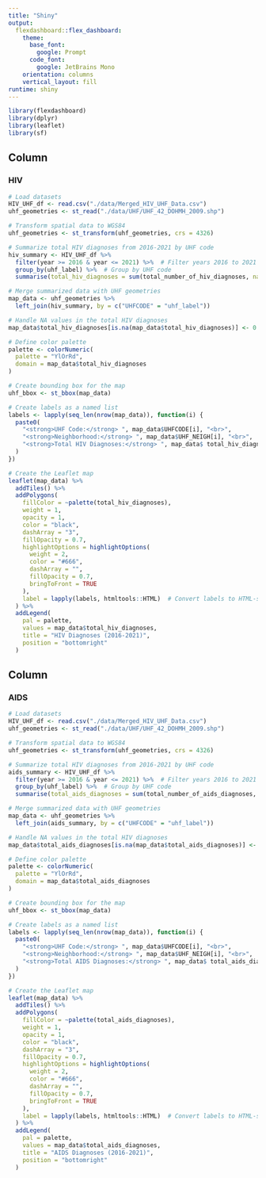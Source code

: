 ```yaml
---
title: "Shiny"
output: 
  flexdashboard::flex_dashboard:
    theme:
      base_font:
        google: Prompt
      code_font:
        google: JetBrains Mono
    orientation: columns
    vertical_layout: fill
runtime: shiny
---
```


```r
library(flexdashboard)
library(dplyr)
library(leaflet)
library(sf)
```

Column {data-width=500}
-----------------------------------------------------------------------

### HIV

```r
# Load datasets
HIV_UHF_df <- read.csv("./data/Merged_HIV_UHF_Data.csv")
uhf_geometries <- st_read("./data/UHF/UHF_42_DOHMH_2009.shp")

# Transform spatial data to WGS84
uhf_geometries <- st_transform(uhf_geometries, crs = 4326)

# Summarize total HIV diagnoses from 2016-2021 by UHF code
hiv_summary <- HIV_UHF_df %>%
  filter(year >= 2016 & year <= 2021) %>%  # Filter years 2016 to 2021
  group_by(uhf_label) %>%  # Group by UHF code
  summarise(total_hiv_diagnoses = sum(total_number_of_hiv_diagnoses, na.rm = TRUE))  # Sum diagnoses

# Merge summarized data with UHF geometries
map_data <- uhf_geometries %>%
  left_join(hiv_summary, by = c("UHFCODE" = "uhf_label"))

# Handle NA values in the total HIV diagnoses
map_data$total_hiv_diagnoses[is.na(map_data$total_hiv_diagnoses)] <- 0

# Define color palette
palette <- colorNumeric(
  palette = "YlOrRd",
  domain = map_data$total_hiv_diagnoses
)

# Create bounding box for the map
uhf_bbox <- st_bbox(map_data)

# Create labels as a named list
labels <- lapply(seq_len(nrow(map_data)), function(i) {
  paste0(
    "<strong>UHF Code:</strong> ", map_data$UHFCODE[i], "<br>",
    "<strong>Neighborhood:</strong> ", map_data$UHF_NEIGH[i], "<br>",
    "<strong>Total HIV Diagnoses:</strong> ", map_data$ total_hiv_diagnoses[i], "<br>"
  )
})

# Create the Leaflet map
leaflet(map_data) %>%
  addTiles() %>%
  addPolygons(
    fillColor = ~palette(total_hiv_diagnoses),
    weight = 1,
    opacity = 1,
    color = "black",
    dashArray = "3",
    fillOpacity = 0.7,
    highlightOptions = highlightOptions(
      weight = 2,
      color = "#666",
      dashArray = "",
      fillOpacity = 0.7,
      bringToFront = TRUE
    ),
    label = lapply(labels, htmltools::HTML)  # Convert labels to HTML-safe list
  ) %>%
  addLegend(
    pal = palette,
    values = map_data$total_hiv_diagnoses,
    title = "HIV Diagnoses (2016-2021)",
    position = "bottomright"
  )
```

Column {data-width=500}
-----------------------------------------------------------------------

### AIDS

```r
# Load datasets
HIV_UHF_df <- read.csv("./data/Merged_HIV_UHF_Data.csv")
uhf_geometries <- st_read("./data/UHF/UHF_42_DOHMH_2009.shp")

# Transform spatial data to WGS84
uhf_geometries <- st_transform(uhf_geometries, crs = 4326)

# Summarize total HIV diagnoses from 2016-2021 by UHF code
aids_summary <- HIV_UHF_df %>%
  filter(year >= 2016 & year <= 2021) %>%  # Filter years 2016 to 2021
  group_by(uhf_label) %>%  # Group by UHF code
  summarise(total_aids_diagnoses = sum(total_number_of_aids_diagnoses, na.rm = TRUE))  # Sum diagnoses

# Merge summarized data with UHF geometries
map_data <- uhf_geometries %>%
  left_join(aids_summary, by = c("UHFCODE" = "uhf_label"))

# Handle NA values in the total HIV diagnoses
map_data$total_aids_diagnoses[is.na(map_data$total_aids_diagnoses)] <- 0

# Define color palette
palette <- colorNumeric(
  palette = "YlOrRd",
  domain = map_data$total_aids_diagnoses
)

# Create bounding box for the map
uhf_bbox <- st_bbox(map_data)

# Create labels as a named list
labels <- lapply(seq_len(nrow(map_data)), function(i) {
  paste0(
    "<strong>UHF Code:</strong> ", map_data$UHFCODE[i], "<br>",
    "<strong>Neighborhood:</strong> ", map_data$UHF_NEIGH[i], "<br>",
    "<strong>Total AIDS Diagnoses:</strong> ", map_data$ total_aids_diagnoses[i], "<br>"
  )
})

# Create the Leaflet map
leaflet(map_data) %>%
  addTiles() %>%
  addPolygons(
    fillColor = ~palette(total_aids_diagnoses),
    weight = 1,
    opacity = 1,
    color = "black",
    dashArray = "3",
    fillOpacity = 0.7,
    highlightOptions = highlightOptions(
      weight = 2,
      color = "#666",
      dashArray = "",
      fillOpacity = 0.7,
      bringToFront = TRUE
    ),
    label = lapply(labels, htmltools::HTML)  # Convert labels to HTML-safe list
  ) %>%
  addLegend(
    pal = palette,
    values = map_data$total_aids_diagnoses,
    title = "AIDS Diagnoses (2016-2021)",
    position = "bottomright"
  )
```
